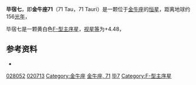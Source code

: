 {{Starbox short |
 name=毕宿七（金牛座71）<br>71 Tauri |
 epoch=[[J2000.0|J2000.0]] |
 constell=[[金牛座|金牛座]] | 
 星官=[[毕宿|毕宿]] [[毕_(星官)|毕]] |
 ra=04<sup>h</sup> 26<sup>m</sup> 20.67<sup>s</sup> |
 dec=+15° 37' 06" |
 spectral=F0V |
 appmag_v=+4.48 |
 dist_ly=156 |
 dist_pc=47.85 |
 names=Polyxo, [[Star_catalogue#BS,_BSC,_HR|HR]] 1394, [[Henry_Draper_Catalogue|HD]] 28052, [[Star_catalogue#BD/CD/CPD|BD]]+15 625, FK5 ---, [[Hipparcos_catalogue|HIP]] 20713, [[Star_catalogue#SAO|SAO]] 93932, GC 5375}}
'''毕宿七'''，即'''金牛座71'''（71 Tau，71 Tauri）是一颗位于[[金牛座|金牛座]]的[[恒星|恒星]]，距离地球约156[[光年|光年]]，

毕宿七是一颗黄白色[[恒星光谱|F-型]][[主序星|主序星]]，[[视星等|视星等]]为+4.48，

==参考资料==
* {{cite web | title=HD 28052 – Variable Star | work=SIMBAD Astronomical Database  | url=http://simbad.u-strasbg.fr/sim-id.pl?protocol=html&Ident=71+tauri&NbIdent=1&Radius=10&Radius.unit=arcmin&CooFrame=FK5&CooEpoch=2000&CooEqui=2000&output.max=all&o.catall=on&output.mesdisp=N&Bibyear1=1983&Bibyear2=2005&Frame1=FK5&Frame2=FK4&Frame3=G&Equi1=2000.0&Equi2=1950.0&Equi3=2000.0&Epoch1=2000.0&Epoch2=1950.0&Epoch3=2000.0  | accessdate=2007-01-25}}

{{Stars of Taurus}}
{{星官|毕宿|8|18}}

[[Category:HD和HDE天體|028052]]
[[Category:HIP天體|020713]]
[[Category:金牛座|Category:金牛座]]
[[Category:佛氏天體|金牛座, 71]]
[[Category:毕_(星官)|毕7]]
[[Category:F-型主序星|Category:F-型主序星]]